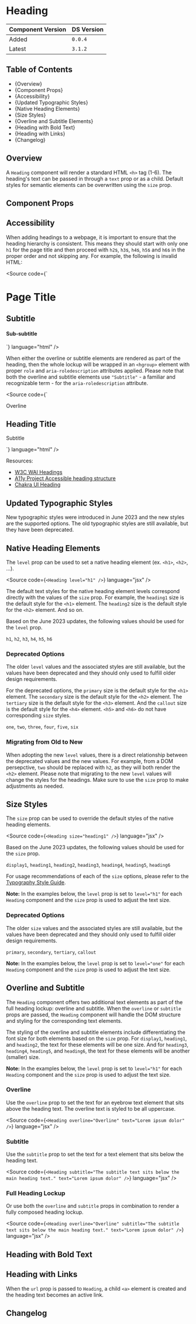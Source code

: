 

<Meta of={HeadingStories} />

# Heading

| Component Version | DS Version |
| ----------------- | ---------- |
| Added             | `0.0.4`    |
| Latest            | `3.1.2`    |

## Table of Contents

- {<Link href="#overview" target="_self">Overview</Link>}
- {<Link href="#component-props" target="_self">Component Props</Link>}
- {<Link href="#accessibility" target="_self">Accessibility</Link>}
- {<Link href="#updated-typographic-styles" target="_self">Updated Typographic Styles</Link>}
- {<Link href="#native-heading-elements" target="_self">Native Heading Elements</Link>}
- {<Link href="#size-styles" target="_self">Size Styles</Link>}
- {<Link href="#overline-and-subtitle" target="_self">Overline and Subtitle Elements</Link>}
- {<Link href="#heading-with-bold-text" target="_self">Heading with Bold Text</Link>}
- {<Link href="#heading-with-links" target="_self">Heading with Links</Link>}
- {<Link href="#changelog" target="_self">Changelog</Link>}

## Overview

<Description of={HeadingStories} />

A `Heading` component will render a standard HTML `<h>` tag (1-6). The heading's
text can be passed in through a `text` prop or as a child. Default styles for
semantic elements can be overwritten using the `size` prop.

## Component Props

<Canvas of={HeadingStories.WithControls} />

<ArgTypes of={HeadingStories.WithControls} />

## Accessibility

When adding headings to a webpage, it is important to ensure that the heading
hierarchy is consistent. This means they should start with only one `h1` for the
page title and then proceed with `h2`s, `h3`s, `h4`s, `h5`s and `h6`s in the
proper order and not skipping any. For example, the following is invalid HTML:

<Source
  code={`
<h1>Page Title</h1>
<h2>Subtitle</h2>
<h4>Sub-subtitle</h4>
`}
  language="html"
/>

When either the overline or subtitle elements are rendered as part of the
heading, then the whole lockup will be wrapped in an `<hgroup>` element with
proper `role` and `aria-roledescription` attributes applied. Please note that
both the overline and subtitle elements use `"Subtitle"` - a familiar and
recognizable term - for the `aria-roledescription` attribute.

<Source
  code={`
<hgroup role="group" aria-roledescription="Heading group">
  <p aria-roledescription="Subtitle">Overline</p>
  <h2>Heading Title</h2>
  <p aria-roledescription="Subtitle">Subtitle</p>
</hgroup>
`}
  language="html"
/>

Resources:

- [W3C WAI Headings](https://www.w3.org/WAI/tutorials/page-structure/headings/)
- [A11y Project Accessible heading structure](https://www.a11yproject.com/posts/how-to-accessible-heading-structure/)
- [Chakra UI Heading](https://chakra-ui.com/docs/components/typography/heading)

## Updated Typographic Styles

New typographic styles were introduced in June 2023 and the new styles are the
supported options. The old typographic styles are still available, but they have
been deprecated.

## Native Heading Elements

The `level` prop can be used to set a native heading element (ex. `<h1>`,
`<h2>`, ...).

<Source
  code={`
<Heading level="h1" />
`}
  language="jsx"
/>

The default text styles for the native heading element levels correspond
directly with the values of the `size` prop. For example, the `heading1` size is
the default style for the `<h1>` element. The `heading2` size is the default
style for the `<h2>` element. And so on.

Based on the June 2023 updates, the following values should be used for the
`level` prop.

`h1`, `h2`, `h3`, `h4`, `h5`, `h6`

<Canvas of={HeadingStories.DefaultStyles} />

### Deprecated Options

The older `level` values and the associated styles are still available, but the
values have been deprecated and they should only used to fulfill older design
requirements.

For the deprecated options, the `primary` size is the default style for the
`<h1>` element. The `secondary` size is the default style for the `<h2>`
element. The `tertiary` size is the default style for the `<h3>` element. And
the `callout` size is the default style for the `<h4>` element. `<h5>` and
`<h6>` do not have corresponding `size` styles.

`one`, `two`, `three`, `four`, `five`, `six`

<Canvas of={HeadingStories.DefaultStylesDeprecated} />

### Migrating from Old to New

When adopting the new `level` values, there is a direct relationship between the
deprecated values and the new values. For example, from a DOM persepctive, `two`
should be replaced with `h2`, as they will both render the `<h2>` element.
Please note that migrating to the new `level` values will change the styles for
the headings. Make sure to use the `size` prop to make adjustments as needed.

## Size Styles

The `size` prop can be used to override the default styles of the native heading
elements.

<Source
  code={`
<Heading size="heading1" />
`}
  language="jsx"
/>

Based on the June 2023 updates, the following values should be used for the
`size` prop.

`display1`, `heading1`, `heading2`, `heading3`, `heading4`, `heading5`,
`heading6`

For usage recommendations of each of the `size` options, please refer to the
[Typography Style
Guide](../?path=/docs/style-guide-typography--docs#size-options).

**Note:** In the examples below, the `level` prop is set to `level="h1"` for
each `Heading` component and the `size` prop is used to adjust the text size.

<Canvas of={HeadingStories.SizeStyles} />

### Deprecated Options

The older `size` values and the associated styles are still available, but the
values have been deprecated and they should only used to fulfill older design
requirements.

`primary`, `secondary`, `tertiary`, `callout`

**Note:** In the examples below, the `level` prop is set to `level="one"` for
each `Heading` component and the `size` prop is used to adjust the text size.

<Canvas of={HeadingStories.SizeStylesDeprecated} />

## Overline and Subtitle

The `Heading` component offers two additional text elements as part of the full
heading lockup: overline and subtitle. When the `overline` or `subtitle` props
are passed, the `Heading` component will handle the DOM structure and styling
for the corresponding text elements.

The styling of the overline and subtitle elements include differentiating the
font size for both elements based on the `size` prop. For `display1`,
`heading1`, and `heading2`, the text for these elements will be one size. And
for `heading3`, `heading4`, `heading5`, and `heading6`, the text for these
elements will be another (smaller) size.

**Note:** In the examples below, the `level` prop is set to `level="h1"` for
each `Heading` component and the `size` prop is used to adjust the text size.

### Overline

Use the `overline` prop to set the text for an eyebrow text element that sits
above the heading text. The overline text is styled to be all uppercase.

<Source
  code={`
<Heading
  overline="Overline"
  text="Lorem ipsum dolor"
/>
`}
  language="jsx"
/>

<Canvas of={HeadingStories.Overline} />

### Subtitle

Use the `subtitle` prop to set the text for a text element that sits below the
heading text.

<Source
  code={`
<Heading
  subtitle="The subtitle text sits below the main heading text."
  text="Lorem ipsum dolor"
/>
`}
  language="jsx"
/>

<Canvas of={HeadingStories.Subtitle} />

### Full Heading Lockup

Or use both the `overline` and `subtitle` props in combination to render a fully
composed heading lockup.

<Source
  code={`
<Heading
  overline="Overline"
  subtitle="The subtitle text sits below the main heading text."
  text="Lorem ipsum dolor"
/>
`}
  language="jsx"
/>

<Canvas of={HeadingStories.OverlineAndSubtitle} />

## Heading with Bold Text

<Canvas of={HeadingStories.BoldText} />

## Heading with Links

When the `url` prop is passed to `Heading`, a child `<a>` element is created and
the heading text becomes an active link.

<Canvas of={HeadingStories.Links} />

## Changelog

<ComponentChangelogTable changelogData={changelogData} />
